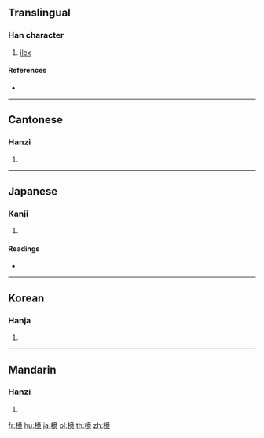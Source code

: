 ==Translingual==

===Han character===
{{Han char|rn=75|rad=木|as=13|sn=17|four=40936|canj=DYTP|ids=⿰木意}}

# [[ilex]]

====References====
* {{Han ref|kx=0556.240|dkj=15656|dj=0946.010|hdz=21305.030|uh=6A8D|ud=27277|bh=ECF3|bd=60659}}

----

==Cantonese==

===Hanzi===
{{yue-hanzi|jyut=[[jik1]]|y=yik1}}

# {{defn|lang=yue|sort=木13}}

----

==Japanese==

===Kanji===
{{ja-kanji|grade=|rs=木13}}

# {{defn|lang=ja|sort=木13}}

====Readings====
* {{ja-readings|on=[[よく]] (yoku), [[い]] (i), [[おく]] (oku)|kun=[[もち]] (mochi)}}

----

==Korean==

===Hanja===
{{ko-hanja|hangeul=억|eumhun=|rv=eok|mr=ŏk|y=ek}}

# {{defn|lang=ko|sort=木13}}

----

==Mandarin==

===Hanzi===
{{cmn-hanzi|pin=[[yì]] ([[yi4]])|wg=i<sup>4</sup>}}

# {{defn|lang=cmn|sort=木13}}

[[fr:檍]]
[[hu:檍]]
[[ja:檍]]
[[pl:檍]]
[[th:檍]]
[[zh:檍]]